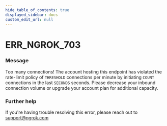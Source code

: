 ```yaml
---
hide_table_of_contents: true
displayed_sidebar: docs
custom_edit_url: null
---
```



# ERR_NGROK_703

### Message

Too many connections! The account hosting this endpoint has violated the rate-limit policy of `THRESHOLD` connections per minute by initiating `COUNT` connections in the last `SECONDS` seconds. Please decrease your inbound connection volume or upgrade your account plan for additional capacity.

### Further help

If you're having trouble resolving this error, please reach out to [support@ngrok.com](mailto:support@ngrok.com?subject=Help%20with%20ERR_NGROK_703)

<ErrorDetails error="err_ngrok_703" />
